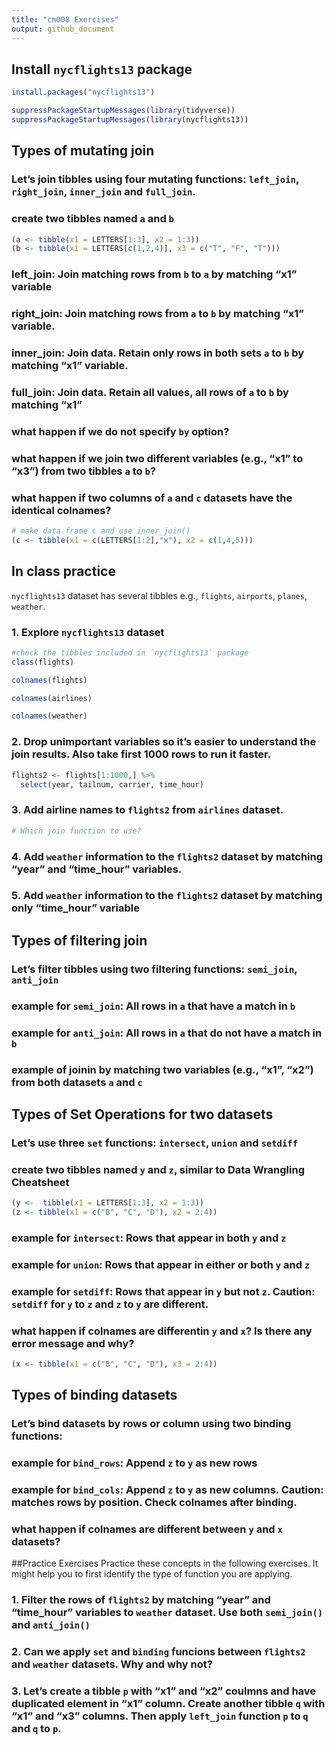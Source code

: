 ```yaml
---
title: "cm008 Exercises"
output: github_document
---
```


## Install `nycflights13` package

```r
install.packages("nycflights13")
```

```r
suppressPackageStartupMessages(library(tidyverse))
suppressPackageStartupMessages(library(nycflights13))
```

## Types of mutating join

### Let's join tibbles using four mutating functions:  `left_join`, `right_join`, `inner_join` and `full_join`.

### create two tibbles named `a` and `b`

```r
(a <- tibble(x1 = LETTERS[1:3], x2 = 1:3))
(b <- tibble(x1 = LETTERS[c(1,2,4)], x3 = c("T", "F", "T")))
```

### left_join: Join matching rows from `b` to `a` by matching "x1" variable



### right_join: Join matching rows from `a` to `b` by matching "x1" variable.



### inner_join: Join data. Retain only rows in both sets `a` to `b` by matching "x1" variable.



### full_join: Join data. Retain all values, all rows of `a` to `b` by matching "x1"



### what happen if we do not specify `by` option?



### what happen if we join two different variables (e.g., "x1" to "x3") from two tibbles `a` to `b`?



### what happen if two columns of `a` and `c` datasets have the identical colnames?

```r
# make data frame c and use inner_join()
(c <- tibble(x1 = c(LETTERS[1:2],"x"), x2 = c(1,4,5)))
```

## In class practice

`nycflights13` dataset has several tibbles e.g., `flights`, `airports`, `planes`, `weather`.

### 1. Explore `nycflights13` dataset

```r
#check the tibbles included in `nycflights13` package
class(flights)

colnames(flights)

colnames(airlines)

colnames(weather)
```

### 2. Drop unimportant variables so it's easier to understand the join results. Also take first 1000 rows to run it faster.

```r
flights2 <- flights[1:1000,] %>% 
  select(year, tailnum, carrier, time_hour)
```

### 3. Add airline names to `flights2` from `airlines` dataset.

```r
# Which join function to use?

```

### 4. Add `weather` information to the `flights2` dataset by matching "year" and "time_hour" variables.



### 5. Add `weather` information to the `flights2` dataset by matching only "time_hour" variable



## Types of filtering join

### Let's filter tibbles using two filtering functions: `semi_join`, `anti_join` 


### example for `semi_join`: All rows in `a` that have a match in `b`



### example for `anti_join`: All rows in `a` that do not have a match in `b`



### example of joinin by matching two variables (e.g., "x1", "x2") from both datasets `a` and `c`



## Types of Set Operations for two datasets

### Let's use three `set` functions: `intersect`, `union` and `setdiff` 

### create two tibbles named `y` and `z`, similar to Data Wrangling Cheatsheet

```r
(y <-  tibble(x1 = LETTERS[1:3], x2 = 1:3))
(z <- tibble(x1 = c("B", "C", "D"), x2 = 2:4))
```

### example for `intersect`: Rows that appear in both `y` and `z`



### example for `union`: Rows that appear in either or both `y` and `z`



### example for `setdiff`: Rows that appear in `y` but not `z`. __Caution:__ `setdiff` for `y` to `z` and `z` to `y` are different.



### what happen if colnames are differentin `y` and `x`? Is there any error message and why?

```r
(x <- tibble(x1 = c("B", "C", "D"), x3 = 2:4))

```

## Types of binding datasets

### Let's bind datasets by rows or column using two binding functions:

### example for `bind_rows`: Append `z` to `y` as new rows



### example for `bind_cols`: Append `z` to `y` as new columns. __Caution__: matches rows by position. Check colnames after binding.


### what happen if colnames are different between `y` and `x` datasets?


##Practice Exercises
Practice these concepts in the following exercises. It might help you to first identify the type of function you are applying.


### 1. Filter the rows of `flights2` by matching "year" and "time_hour" variables to `weather` dataset. Use both `semi_join()` and `anti_join()`



### 2. Can we apply `set` and `binding` funcions between `flights2` and `weather` datasets. Why and why not?


### 3. Let's create a tibble `p` with "x1" and "x2" coulmns and have duplicated element in "x1" column. Create another tibble `q` with "x1" and "x3" columns. Then apply `left_join` function `p` to `q` and `q` to `p`. 